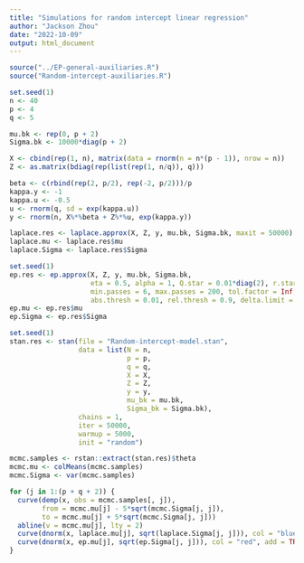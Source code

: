 ```yaml
---
title: "Simulations for random intercept linear regression"
author: "Jackson Zhou"
date: "2022-10-09"
output: html_document
---
```


```r
source("../EP-general-auxiliaries.R")
source("Random-intercept-auxiliaries.R")
```

```r
set.seed(1)
n <- 40
p <- 4
q <- 5

mu.bk <- rep(0, p + 2)
Sigma.bk <- 10000*diag(p + 2)

X <- cbind(rep(1, n), matrix(data = rnorm(n = n*(p - 1)), nrow = n))
Z <- as.matrix(bdiag(rep(list(rep(1, n/q)), q)))

beta <- c(rbind(rep(2, p/2), rep(-2, p/2)))/p
kappa.y <- -1
kappa.u <- -0.5
u <- rnorm(q, sd = exp(kappa.u))
y <- rnorm(n, X%*%beta + Z%*%u, exp(kappa.y))
```

```r
laplace.res <- laplace.approx(X, Z, y, mu.bk, Sigma.bk, maxit = 50000)
laplace.mu <- laplace.res$mu
laplace.Sigma <- laplace.res$Sigma
```

```r
set.seed(1)
ep.res <- ep.approx(X, Z, y, mu.bk, Sigma.bk,
                    eta = 0.5, alpha = 1, Q.star = 0.01*diag(2), r.star = rep(0, 2), prec = 0,
                    min.passes = 6, max.passes = 200, tol.factor = Inf, stop.factor = Inf, 
                    abs.thresh = 0.01, rel.thresh = 0.9, delta.limit = Inf, patience = 40, verbose = T)
ep.mu <- ep.res$mu
ep.Sigma <- ep.res$Sigma
```

```r
set.seed(1)
stan.res <- stan(file = "Random-intercept-model.stan",
                 data = list(N = n,
                             p = p,
                             q = q,
                             X = X,
                             Z = Z,
                             y = y,
                             mu_bk = mu.bk,
                             Sigma_bk = Sigma.bk),
                 chains = 1,
                 iter = 50000,
                 warmup = 5000,
                 init = "random") 

mcmc.samples <- rstan::extract(stan.res)$theta
mcmc.mu <- colMeans(mcmc.samples)
mcmc.Sigma <- var(mcmc.samples)
```

```r
for (j in 1:(p + q + 2)) {
  curve(demp(x, obs = mcmc.samples[, j]),
        from = mcmc.mu[j] - 5*sqrt(mcmc.Sigma[j, j]),
        to = mcmc.mu[j] + 5*sqrt(mcmc.Sigma[j, j]))
  abline(v = mcmc.mu[j], lty = 2)
  curve(dnorm(x, laplace.mu[j], sqrt(laplace.Sigma[j, j])), col = "blue", add = TRUE)
  curve(dnorm(x, ep.mu[j], sqrt(ep.Sigma[j, j])), col = "red", add = TRUE)
}
```
